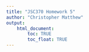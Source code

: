 ```yaml
---
title: "JSC370 Homework 5"
author: "Christopher Matthew"
output: 
    html_document:
        toc: TRUE
        toc_float: TRUE
---
```


